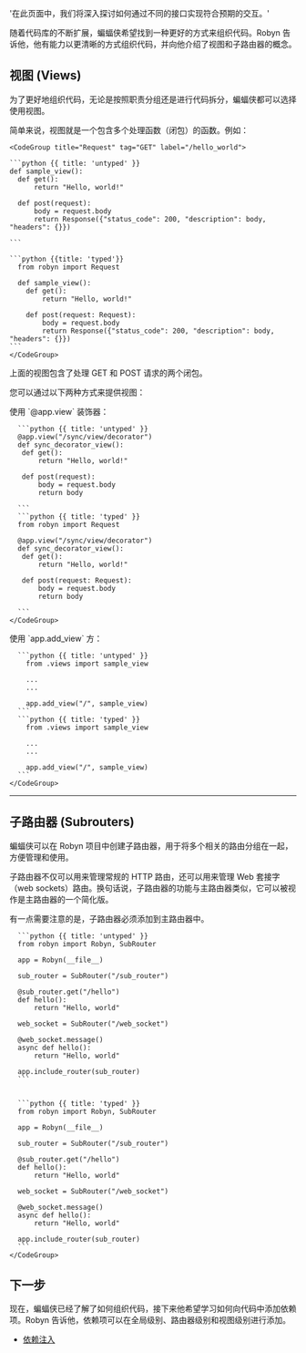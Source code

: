   '在此页面中，我们将深入探讨如何通过不同的接口实现符合预期的交互。'

随着代码库的不断扩展，蝙蝠侠希望找到一种更好的方式来组织代码。Robyn 告诉他，他有能力以更清晰的方式组织代码，并向他介绍了视图和子路由器的概念。

## 视图 (Views)

<Row>
<Col>
为了更好地组织代码，无论是按照职责分组还是进行代码拆分，蝙蝠侠都可以选择使用视图。

简单来说，视图就是一个包含多个处理函数（闭包）的函数。例如：

</Col>
  <Col sticky>

    <CodeGroup title="Request" tag="GET" label="/hello_world">

    ```python {{ title: 'untyped' }}
    def sample_view():
      def get():
          return "Hello, world!"

      def post(request):
          body = request.body
          return Response({"status_code": 200, "description": body, "headers": {}})

    ```

    ```python {{title: 'typed'}}
      from robyn import Request

      def sample_view():
        def get():
            return "Hello, world!"

        def post(request: Request):
            body = request.body
            return Response({"status_code": 200, "description": body, "headers": {}})
    ```
    </CodeGroup>

  </Col>
</Row>
上面的视图包含了处理 GET 和 POST 请求的两个闭包。

您可以通过以下两种方式来提供视图：

<Row>

  <Col>
  使用 `@app.view` 装饰器：
  </Col>
  <Col sticky>
    <CodeGroup title="Request" tag="GET" label="/hello_world">

      ```python {{ title: 'untyped' }}
      @app.view("/sync/view/decorator")
      def sync_decorator_view():
       def get():
           return "Hello, world!"

       def post(request):
           body = request.body
           return body

      ```
      ```python {{ title: 'typed' }}
      from robyn import Request

      @app.view("/sync/view/decorator")
      def sync_decorator_view():
       def get():
           return "Hello, world!"

       def post(request: Request):
           body = request.body
           return body

      ```
    </CodeGroup>

  </Col>
</Row>

<Row>
  <Col>
  使用 `app.add_view` 方：
  </Col>
  <Col sticky>
    <CodeGroup title="Request" tag="GET" label="/hello_world">

      ```python {{ title: 'untyped' }}
        from .views import sample_view

        ...
        ...

        app.add_view("/", sample_view)
      ```
      ```python {{ title: 'typed' }}
        from .views import sample_view

        ...
        ...

        app.add_view("/", sample_view)
      ```
    </CodeGroup>

  </Col>
</Row>

---

## 子路由器 (Subrouters)

<Row>

  <Col>

蝙蝠侠可以在 Robyn 项目中创建子路由器，用于将多个相关的路由分组在一起，方便管理和使用。

子路由器不仅可以用来管理常规的 HTTP 路由，还可以用来管理 Web 套接字（web sockets）路由。换句话说，子路由器的功能与主路由器类似，它可以被视作是主路由器的一个简化版。

有一点需要注意的是，子路由器必须添加到主路由器中。

  </Col>
  <Col sticky>
    <CodeGroup title="Request" tag="GET" label="/hello_world">

      ```python {{ title: 'untyped' }}
      from robyn import Robyn, SubRouter

      app = Robyn(__file__)

      sub_router = SubRouter("/sub_router")

      @sub_router.get("/hello")
      def hello():
          return "Hello, world"

      web_socket = SubRouter("/web_socket")

      @web_socket.message()
      async def hello():
          return "Hello, world"

      app.include_router(sub_router)
      ```


      ```python {{ title: 'typed' }}
      from robyn import Robyn, SubRouter

      app = Robyn(__file__)

      sub_router = SubRouter("/sub_router")

      @sub_router.get("/hello")
      def hello():
          return "Hello, world"

      web_socket = SubRouter("/web_socket")

      @web_socket.message()
      async def hello():
          return "Hello, world"

      app.include_router(sub_router)
      ```
    </CodeGroup>

  </Col>
</Row>

## 下一步

现在，蝙蝠侠已经了解了如何组织代码，接下来他希望学习如何向代码中添加依赖项。Robyn 告诉他，依赖项可以在全局级别、路由器级别和视图级别进行添加。

- [依赖注入](/documentation/zh/api_reference/dependency_injection)
